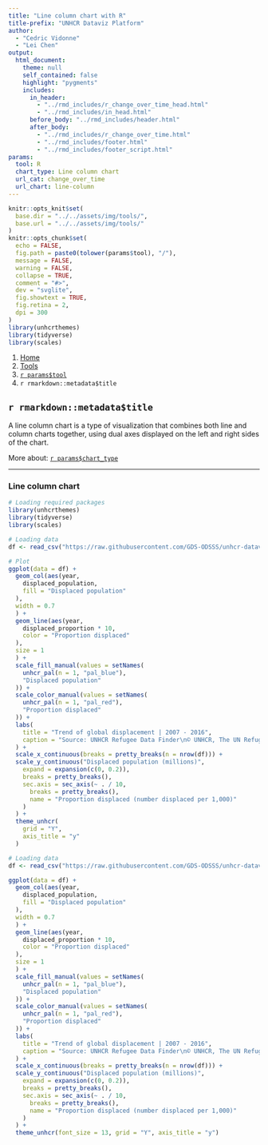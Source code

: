 ```yaml
---
title: "Line column chart with R"
title-prefix: "UNHCR Dataviz Platform"
author:
  - "Cedric Vidonne"
  - "Lei Chen"
output:
  html_document:
    theme: null
    self_contained: false
    highlight: "pygments"
    includes:
      in_header:
        - "../rmd_includes/r_change_over_time_head.html"
        - "../rmd_includes/in_head.html"
      before_body: "../rmd_includes/header.html"
      after_body:
        - "../rmd_includes/r_change_over_time.html"
        - "../rmd_includes/footer.html"
        - "../rmd_includes/footer_script.html"
params:
  tool: R
  chart_type: Line column chart
  url_cat: change_over_time
  url_chart: line-column
---
```


```r
knitr::opts_knit$set(
  base.dir = "../../assets/img/tools/",
  base.url = "../../assets/img/tools/"
)
knitr::opts_chunk$set(
  echo = FALSE,
  fig.path = paste0(tolower(params$tool), "/"),
  message = FALSE,
  warning = FALSE,
  collapse = TRUE,
  comment = "#>",
  dev = "svglite",
  fig.showtext = TRUE,
  fig.retina = 2,
  dpi = 300
)
library(unhcrthemes)
library(tidyverse)
library(scales)
```

<main id="tools" class="container mt-5">

<!-- Breadcrumb is filled automatically with the text from Title and Tool parameter in YAML --> 
<nav aria-label="breadcrumb">
    <ol class="breadcrumb">
        <li class="breadcrumb-item"><a href="../../">Home</a></li>
        <li class="breadcrumb-item"><a href="../">Tools</a></li>
        <li class="breadcrumb-item"><a href="../`r tolower(params$tool)`/">`r params$tool`</a></li>
        <li class="breadcrumb-item active" aria-current="page">`r rmarkdown::metadata$title`</li>
    </ol>
</nav>

<!-- Intro header --> 
<div class="my-5 text-center">

## `r rmarkdown::metadata$title`

<div class="row justify-content-center">
<div class="col-lg-8">

<!-- Only text to change below, the rest comes from the YAML --> 
A line column chart is a type of visualization that combines both line and column charts together, using dual axes displayed on the left and right sides of the chart.

More about: <a href="../../chart_gallery/`r params$url_cat`.html#`r params$url_chart`">`r params$chart_type`</a>

</div>
</div>
</div>


----

<!-- Beginning of section, should be preceded by hr (----) --> 
<section class="my-5">

### Line column chart

<div class="row">

<!-- First column for large screen --> 
<div class="col-lg-6">

```r
# Loading required packages
library(unhcrthemes)
library(tidyverse)
library(scales)

# Loading data
df <- read_csv("https://raw.githubusercontent.com/GDS-ODSSS/unhcr-dataviz-platform/master/data/change_over_time/line_column.csv")

# Plot
ggplot(data = df) +
  geom_col(aes(year,
    displaced_population,
    fill = "Displaced population"
  ),
  width = 0.7
  ) +
  geom_line(aes(year,
    displaced_proportion * 10,
    color = "Proportion displaced"
  ),
  size = 1
  ) +
  scale_fill_manual(values = setNames(
    unhcr_pal(n = 1, "pal_blue"),
    "Displaced population"
  )) +
  scale_color_manual(values = setNames(
    unhcr_pal(n = 1, "pal_red"),
    "Proportion displaced"
  )) +
  labs(
    title = "Trend of global displacement | 2007 - 2016",
    caption = "Source: UNHCR Refugee Data Finder\n© UNHCR, The UN Refugee Agency"
  ) +
  scale_x_continuous(breaks = pretty_breaks(n = nrow(df))) +
  scale_y_continuous("Displaced population (millions)",
    expand = expansion(c(0, 0.2)),
    breaks = pretty_breaks(),
    sec.axis = sec_axis(~ . / 10,
      breaks = pretty_breaks(),
      name = "Proportion displaced (number displaced per 1,000)"
    )
  ) +
  theme_unhcr(
    grid = "Y",
    axis_title = "y"
  )
```

</div>
<!-- End First column --->

<!-- Second column for large screen --> 
<div class="col-lg-6">


```r
# Loading data
df <- read_csv("https://raw.githubusercontent.com/GDS-ODSSS/unhcr-dataviz-platform/master/data/change_over_time/line_column.csv")

ggplot(data = df) +
  geom_col(aes(year,
    displaced_population,
    fill = "Displaced population"
  ),
  width = 0.7
  ) +
  geom_line(aes(year,
    displaced_proportion * 10,
    color = "Proportion displaced"
  ),
  size = 1
  ) +
  scale_fill_manual(values = setNames(
    unhcr_pal(n = 1, "pal_blue"),
    "Displaced population"
  )) +
  scale_color_manual(values = setNames(
    unhcr_pal(n = 1, "pal_red"),
    "Proportion displaced"
  )) +
  labs(
    title = "Trend of global displacement | 2007 - 2016",
    caption = "Source: UNHCR Refugee Data Finder\n© UNHCR, The UN Refugee Agency"
  ) +
  scale_x_continuous(breaks = pretty_breaks(n = nrow(df))) +
  scale_y_continuous("Displaced population (millions)",
    expand = expansion(c(0, 0.2)),
    breaks = pretty_breaks(),
    sec.axis = sec_axis(~ . / 10,
      breaks = pretty_breaks(),
      name = "Proportion displaced (number displaced per 1,000)"
    )
  ) +
  theme_unhcr(font_size = 13, grid = "Y", axis_title = "y")
```

</div>
<!-- End Second column --->

</div>
</section>
<!-- End of section --->

<!-- To add sections just copy the whole code between the above section tag --->

</main>
